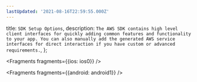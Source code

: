 ```yaml
---
lastUpdated: '2021-08-16T22:59:55.000Z'
---
```

  title: `SDK Setup Options`,
  description: `The AWS SDK contains high level client interfaces for quickly adding common features and functionality to your app. You can also manually add the generated AWS service interfaces for direct interaction if you have custom or advanced requirements.`,
};


<Fragments fragments={{ios: ios0}} />


<Fragments fragments={{android: android1}} />
